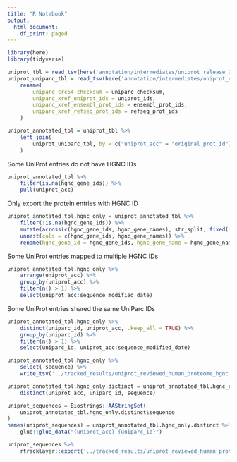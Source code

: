 ```yaml
---
title: "R Notebook"
output:
  html_document:
    df_print: paged
---
```


```r
library(here)
library(tidyverse)
```

```r
uniprot_tbl = read_tsv(here('annotation/intermediates/uniprot_release_2020_04/uniprot_entries_tsv.gz'))
uniprot_uniparc_tbl = read_tsv(here('annotation/intermediates/uniprot_release_2020_04/uniprot_uniparc_mapping.tsv.gz')) %>%
    rename(
        uniparc_crc64_checksum = uniparc_checksum,
        uniparc_xref_uniprot_ids = uniprot_ids,
        uniparc_xref_ensembl_prot_ids = ensembl_prot_ids,
        uniparc_xref_refseq_prot_ids = refseq_prot_ids
    )
```

```r
uniprot_annotated_tbl = uniprot_tbl %>%
    left_join(
        uniprot_uniparc_tbl, by = c("uniprot_acc" = "original_prot_id")
    )
```

Some UniProt entries do not have HGNC IDs
```r
uniprot_annotated_tbl %>%
    filter(is.na(hgnc_gene_ids)) %>%
    pull(uniprot_acc)
```

Only export the protein entries with HGNC ID
```r
uniprot_annotated_tbl.hgnc_only = uniprot_annotated_tbl %>%
    filter(!is.na(hgnc_gene_ids)) %>%
    mutate(across(c(hgnc_gene_ids, hgnc_gene_names), str_split, fixed(';'))) %>%
    unnest(cols = c(hgnc_gene_ids, hgnc_gene_names)) %>%
    rename(hgnc_gene_id = hgnc_gene_ids, hgnc_gene_name = hgnc_gene_names)
```

Some UniProt entries mapped to multiple HGNC IDs
```r
uniprot_annotated_tbl.hgnc_only %>% 
    arrange(uniprot_acc) %>%
    group_by(uniprot_acc) %>%
    filter(n() > 1) %>%
    select(uniprot_acc:sequence_modified_date)
```

Some UniProt entries shared the same UniParc IDs
```r
uniprot_annotated_tbl.hgnc_only %>% 
    distinct(uniparc_id, uniprot_acc, .keep_all = TRUE) %>%
    group_by(uniparc_id) %>%
    filter(n() > 1) %>%
    select(uniparc_id, uniprot_acc:sequence_modified_date)
```

```r
uniprot_annotated_tbl.hgnc_only %>% 
    select(-sequence) %>%
    write_tsv('../tracked_results/uniprot_reviewed_human_proteome_hgnc_only.v2020_04.tsv.gz')
```

```r
uniprot_annotated_tbl.hgnc_only.distinct = uniprot_annotated_tbl.hgnc_only %>%
    distinct(uniprot_acc, uniparc_id, sequence)
```

```r
uniprot_sequences = Biostrings::AAStringSet(
    uniprot_annotated_tbl.hgnc_only.distinct$sequence
)
names(uniprot_sequences) = uniprot_annotated_tbl.hgnc_only.distinct %>%
    glue::glue_data("{uniprot_acc} {uniparc_id}")

uniprot_sequences %>%
    rtracklayer::export('../tracked_results/uniprot_reviewed_human_proteome_hgnc_only.v2020_04.fasta')
```

